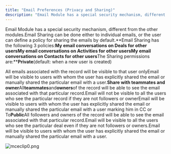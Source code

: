```yaml
---
title: "Email Preferences (Privacy and Sharing)"
description: "Email Module has a special security mechanism, different from the other modules.Email Sharing can be done either to individual emails, or the user can..."
---
```


Email Module has a special security mechanism, different from the other modules.Email Sharing can be done either to individual emails, or the user can define a policy for sharing the emails by default.**Email Sharing has the following 3 policies:**My email conversations on Deals for other usersMy email conversations on Activities for other usersMy email conversations on Contacts for other users**The Sharing permissions are:****Private**(default: when a new user is created)

All emails associated with the record will be visible to that user onlyEmail will be visible to users with whom the user has explicitly shared the email or manually shared the particular email with a user.**Share with teammates and owner**All**teammates**and**owners**of the record will be able to see the email associated with that particular record.Email will not be visible to all the users who see the particular record if they are not followers or ownerEmail will be visible to users with whom the user has explicitly shared the email or manually shared the particular email with a user marking him in CC or To**Public**All followers and owners of the record will be able to see the email associated with that particular record.Email will be visible to all the users who see the particular deal even if they are not followers or owners.Email will be visible to users with whom the user has explicitly shared the email or manually shared the particular email with a user.

![mceclip0.png](./images/mceclip0-2.png)
